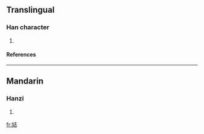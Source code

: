 ==Translingual==
===Han character===
{{Han char|rn=38|rad=女|as=07|sn=10|four=|canj=女土心 (VGP)}}
# {{defn|Han|sort=女07}}
====References====
{{Han ref|kx=0263.040|dkj=06325|hdz=21049.120|uh=5A21|ud=23073}}
----
==Mandarin==
===Hanzi===
{{cmn-hanzi|pin=[[zhì]] (zhi4)|wg=chih<sup>4</sup>}}
# {{defn|Mandarin}}

[[fr:娡]]